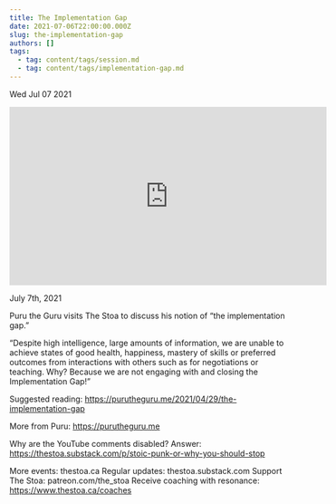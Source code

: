 ```yaml
---
title: The Implementation Gap
date: 2021-07-06T22:00:00.000Z
slug: the-implementation-gap
authors: []
tags:
  - tag: content/tags/session.md
  - tag: content/tags/implementation-gap.md
---
```






Wed Jul 07 2021

<iframe width="560" height="315" src="https://www.youtube.com/embed/IToTDzykXrs" title="The Implementation Gap w/ Puru the Guru" frameborder="0" allow="accelerometer; autoplay; clipboard-write; encrypted-media; gyroscope; picture-in-picture" allowfullscreen ></iframe>

July 7th, 2021

Puru the Guru visits The Stoa to discuss his notion of “the implementation gap.”

“Despite high intelligence, large amounts of information, we are unable to achieve states of good health, happiness, mastery of skills or preferred outcomes from interactions with others such as for negotiations or teaching. Why? Because we are not engaging with and closing the Implementation Gap!”

Suggested reading: https://purutheguru.me/2021/04/29/the-implementation-gap

More from Puru: https://purutheguru.me

Why are the YouTube comments disabled? Answer: https://thestoa.substack.com/p/stoic-punk-or-why-you-should-stop

More events: thestoa.ca
Regular updates: thestoa.substack.com
Support The Stoa: patreon.com/the_stoa
Receive coaching with resonance: https://www.thestoa.ca/coaches


